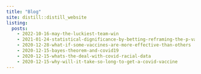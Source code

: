 ```yaml
---
title: "Blog"
site: distill::distill_website
listing: 
  posts:
    - 2022-10-16-may-the-luckiest-team-win
    - 2021-01-24-statistical-dignificance-by-betting-reframing-the-p-value
    - 2020-12-28-what-if-some-vaccines-are-more-effective-than-others
    - 2020-12-15-bayes-theorem-and-covid19
    - 2020-12-15-whats-the-deal-with-covid-racial-data
    - 2020-12-15-why-will-it-take-so-long-to-get-a-covid-vaccine
---
```


